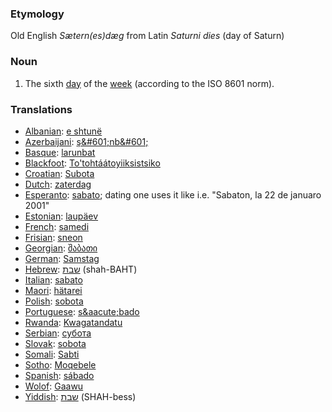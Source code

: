 ===Etymology===
Old English ''Sætern(es)dæg'' from Latin ''Saturni dies'' (day of Saturn)
===Noun===
#The sixth [[day]] of the [[week]] (according to the ISO 8601 norm).
===Translations===
*[[Albanian]]: [[e shtunë]]
*[[Azerbaijani]]: [[ş&#601;nb&#601;]]
*[[Basque]]: [[larunbat]]
*[[Blackfoot]]: [[To'tohtáátoyiiksistsiko]]
*[[Croatian]]: [[Subota]]
*[[Dutch]]: [[zaterdag]]
*[[Esperanto]]: [[sabato]]; dating one uses it like i.e. "Sabaton, la 22 de januaro 2001"
*[[Estonian]]: [[laupäev]]
*[[French]]: [[samedi]]
*[[Frisian]]: [[sneon]]
*[[Georgian]]: [[შაბათი]]
*[[German]]: [[Samstag]]
*[[Hebrew]]: [[שבת]] (shah-BAHT)
*[[Italian]]: [[sabato]]
*[[Maori]]: [[hätarei]]
*[[Polish]]: [[sobota]]
*[[Portuguese]]: [[s&aacute;bado]]
*[[Rwanda]]: [[Kwagatandatu]]
*[[Serbian]]: [[субота]]
*[[Slovak]]: [[sobota]]
*[[Somali]]: [[Sabti]]
*[[Sotho]]: [[Moqebele]]
*[[Spanish]]: [[sábado]]
*[[Wolof]]: [[Gaawu]]
*[[Yiddish]]: [[שבת]] (SHAH-bess)